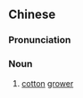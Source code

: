 {{also|棉农}}
==Chinese==
{{zh-forms|s=棉农}}

===Pronunciation===
{{zh-pron
|m=miánnóng
|cat=n
}}

===Noun===
{{zh-noun}}

# [[cotton]] [[grower]]